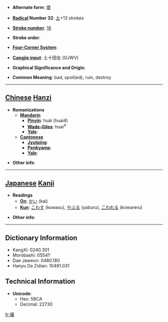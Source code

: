 * '''Alternate form''': [[壞]]

* '''[[Wiktionary:Chinese radical index| Radical]] Number 32''': [[Wiktionary:Chinese radical index 土|土]]+13 strokes

* '''[[Wiktionary:Chinese total strokes index|Stroke number]]''': [[Wiktionary:Chinese total strokes index 16|16]]

* '''Stroke order''': 

* '''[[Wiktionary:Chinese four corner index|Four-Corner System]]''': 

* '''[[Wiktionary:Chinese Cangjie index|Cangjie input]]''': 土十田女 (GJWV)

* '''Graphical Significance and Origin''': 

* '''Common Meaning''': bad, spoil(ed), ruin, destroy

----

== [[Chinese]] [[Hanzi]] ==

* '''Romanizations'''
** '''[[Mandarin]]'''
*** '''[[Pinyin]]''': huài (huai4)
*** '''[[Wade-Giles]]''': huai<sup>4</sup>
*** '''[[Yale]]''': 
** '''[[Cantonese]]'''
*** '''[[Jyutping]]''':
*** '''[[Penkyamp]]''': 
*** '''[[Yale]]''': 

* '''Other info''': 

----

== [[Japanese]] [[Kanji]] ==

* '''Readings'''
** '''[[On]]''': [[かい]] (kai)
** '''[[Kun]]''': [[こわす]] (kowasu), [[やぶる]] (yaburu), [[こわれる]] (kowareru)

* '''Other info''':  

----

== Dictionary Information ==

* KangXi: 0240.301
* Morobashi: 05541'
* Dae Jaweon: 0480.180
* Hanyu Da Zidian: 10491.031

== Technical Information ==

* '''Unicode''':
** Hex: 58CA
** Decimal: 22730

[[fr:壊]]